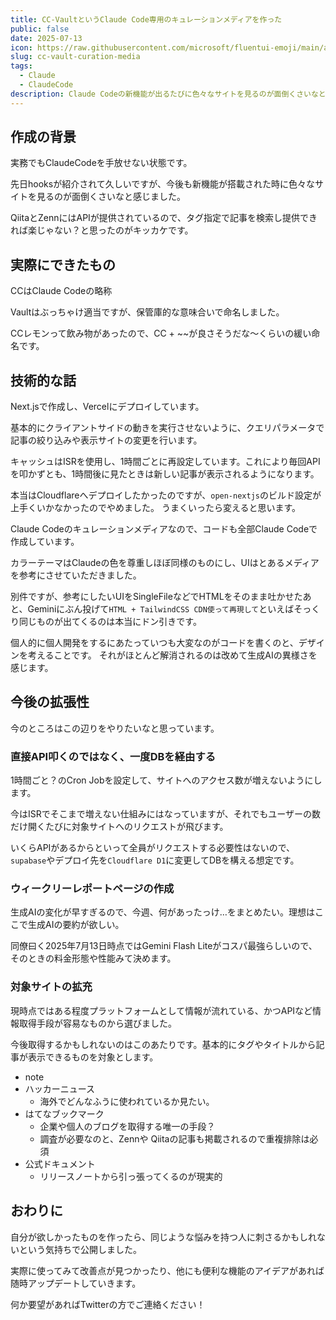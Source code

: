 ```yaml
---
title: CC-VaultというClaude Code専用のキュレーションメディアを作った
public: false
date: 2025-07-13
icon: https://raw.githubusercontent.com/microsoft/fluentui-emoji/main/assets/Lemon/Flat/lemon_flat.svg
slug: cc-vault-curation-media
tags: 
  - Claude
  - ClaudeCode
description: Claude Codeの新機能が出るたびに色々なサイトを見るのが面倒くさいなと思って、ZennとQiitaのClaude Code記事をまとめるツール「CC-Vault」を作りました。実務でClaude Code使ってて同じような悩みを持つ人に刺さるかもしれません。
---
```



## 作成の背景

実務でもClaudeCodeを手放せない状態です。

先日hooksが紹介されて久しいですが、今後も新機能が搭載された時に色々なサイトを見るのが面倒くさいなと感じました。

QiitaとZennにはAPIが提供されているので、タグ指定で記事を検索し提供できれば楽じゃない？と思ったのがキッカケです。

## 実際にできたもの

<LinkPreview url="https://cc-vault.vercel.app/" />

CCはClaude Codeの略称

Vaultはぶっちゃけ適当ですが、保管庫的な意味合いで命名しました。

CCレモンって飲み物があったので、CC + ~~が良さそうだな〜くらいの緩い命名です。

## 技術的な話

Next.jsで作成し、Vercelにデプロイしています。

基本的にクライアントサイドの動きを実行させないように、クエリパラメータで記事の絞り込みや表示サイトの変更を行います。

キャッシュはISRを使用し、1時間ごとに再設定しています。これにより毎回APIを叩かずとも、1時間後に見たときは新しい記事が表示されるようになります。

<LinkPreview url="https://nextjs.org/docs/app/guides/incremental-static-regeneration" />

本当はCloudflareへデプロイしたかったのですが、`open-nextjs`のビルド設定が上手くいかなかったのでやめました。
うまくいったら変えると思います。

Claude Codeのキュレーションメディアなので、コードも全部Claude Codeで作成しています。

カラーテーマはClaudeの色を尊重しほぼ同様のものにし、UIはとあるメディアを参考にさせていただきました。

別件ですが、参考にしたいUIをSingleFileなどでHTMLをそのまま吐かせたあと、Geminiにぶん投げて`HTML + TailwindCSS CDN使って再現して`といえばそっくり同じものが出てくるのは本当にドン引きです。

個人的に個人開発をするにあたっていつも大変なのがコードを書くのと、デザインを考えることです。
それがほとんど解消されるのは改めて生成AIの異様さを感じます。

## 今後の拡張性

今のところはこの辺りをやりたいなと思っています。

### 直接API叩くのではなく、一度DBを経由する

1時間ごと？のCron Jobを設定して、サイトへのアクセス数が増えないようにします。

今はISRでそこまで増えない仕組みにはなっていますが、それでもユーザーの数だけ開くたびに対象サイトへのリクエストが飛びます。

いくらAPIがあるからといって全員がリクエストする必要性はないので、`supabase`やデプロイ先を`Cloudflare D1`に変更してDBを構える想定です。

### ウィークリーレポートページの作成

生成AIの変化が早すぎるので、今週、何があったっけ…をまとめたい。理想はここで生成AIの要約が欲しい。

同僚曰く2025年7月13日時点ではGemini Flash Liteがコスパ最強らしいので、そのときの料金形態や性能みて決めます。

### 対象サイトの拡充

現時点ではある程度プラットフォームとして情報が流れている、かつAPIなど情報取得手段が容易なものから選びました。

今後取得するかもしれないのはこのあたりです。基本的にタグやタイトルから記事が表示できるものを対象とします。
- note
- ハッカーニュース
  - 海外でどんなふうに使われているか見たい。
- はてなブックマーク
  - 企業や個人のブログを取得する唯一の手段？
  - 調査が必要なのと、Zennや Qiitaの記事も掲載されるので重複排除は必須
- 公式ドキュメント
  - リリースノートから引っ張ってくるのが現実的

## おわりに

自分が欲しかったものを作ったら、同じような悩みを持つ人に刺さるかもしれないという気持ちで公開しました。

実際に使ってみて改善点が見つかったり、他にも便利な機能のアイデアがあれば随時アップデートしていきます。

何か要望があればTwitterの方でご連絡ください！